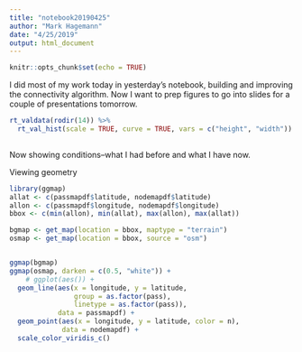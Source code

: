 ```yaml
---
title: "notebook20190425"
author: "Mark Hagemann"
date: "4/25/2019"
output: html_document
---
```


```r
knitr::opts_chunk$set(echo = TRUE)
```

I did most of my work today in yesterday's notebook, building and improving the connectivity algorithm. Now I want to prep figures to go into slides for a couple of presentations tomorrow. 

```r
rt_valdata(rodir(14)) %>% 
  rt_val_hist(scale = TRUE, curve = TRUE, vars = c("height", "width"))
  
```

Now showing conditions--what I had before and what I have now. 

Viewing geometry

```r
library(ggmap)
allat <- c(passmapdf$latitude, nodemapdf$latitude)
allon <- c(passmapdf$longitude, nodemapdf$longitude)
bbox <- c(min(allon), min(allat), max(allon), max(allat))

bgmap <- get_map(location = bbox, maptype = "terrain")
osmap <- get_map(location = bbox, source = "osm")


ggmap(bgmap)
ggmap(osmap, darken = c(0.5, "white")) +
    # ggplot(aes()) + 
  geom_line(aes(x = longitude, y = latitude,
                group = as.factor(pass),
                linetype = as.factor(pass)),
            data = passmapdf) + 
  geom_point(aes(x = longitude, y = latitude, color = n), 
             data = nodemapdf) +
  scale_color_viridis_c()

```




